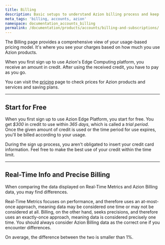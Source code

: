 ```yaml
---
title: Billing
description: Basic setups to understand Azion billing process and keep an account active.
meta_tags: 'billing, accounts, azion'
namespace: documentation_accounts_billing
permalink: /documentation/products/accounts/billing-and-subscriptions/
---
```



The Billing page provides a comprehensive view of your usage-based pricing model. It's where you see your charges based on how much you use Azion products.

When you first sign up to use Azion's Edge Computing platform, you receive an amount in credit. After using the received credit, you have to pay as you go.

You can visit the [pricing](https://www.azion.com/en/pricing/) page to check prices for Azion products and services and saving plans.

---

## Start for Free

When you first sign up to use Azion Edge Platform, you start for free. You get *$300* in credit to use within *365 days*, which is called a *trial period*. Once the given amount of credit is used or the time period for use expires, you'll be billed according to your usage.

During the sign up process, you aren't obligated to insert your credit card information. Feel free to make the best use of your credit within the time limit.

---

## Real-Time Info and Precise Billing

When comparing the data displayed on Real-Time Metrics and Azion Billing data, you may find differences.

Real-Time Metrics focuses on performance, and therefore uses an at-most-once approach, meaning data may be considered one time or may not be considered at all. Billing, on the other hand, seeks precisions, and therefore uses an exactly-once approach, meaning data is considered precisely one time. You should always consider Azion Billing data as the correct one if you encounter differences.

On average, the difference between the two is smaller than 1%.

<LinkButton link="/en/documentation/products/guides/billing-and-subscriptions/" label="Go to How to access the Billing page guide" severity="secondary" target="_blank" />




